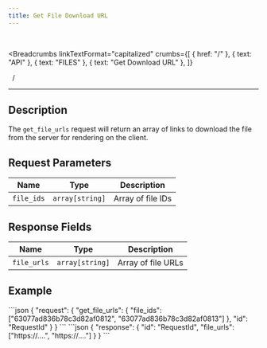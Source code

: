 ```yaml
---
title: Get File Download URL
---
```


<br />



<Breadcrumbs
  linkTextFormat="capitalized"
  crumbs={[
    { href: "/" },
    { text: "API" },
    { text: "FILES" },
    { text: "Get Download URL" },
  ]}
>
  <Icon slot="index" name="seti:powershell" />
  <span slot="separator">&nbsp;&nbsp;/&nbsp;</span>
</Breadcrumbs>

---


## Description

> <Badge text="wss" variant="tip" size="large" />
> <Badge text="get_file_urls" size="large" />

The `get_file_urls` request will return an array of links to download the file from the server for rendering on the client.

## Request Parameters

| Name       | Type            | Description       |
| ---------- | --------------- | ----------------- |
| `file_ids` | `array[string]` | Array of file IDs |

## Response Fields

| Name        | Type            | Description        |
| ----------- | --------------- | ------------------ |
| `file_urls` | `array[string]` | Array of file URLs |

## Example

<Tabs>
  <TabItem label="Request">
```json
{
  "request": {
    "get_file_urls": {
      "file_ids": ["63077ad836b78c3d82af0812", "63077ad836b78c3d82af0813"]
    },
    "id": "RequestId"
  }
}
```
  </TabItem>  
</Tabs>

<Tabs>
  <TabItem label="Response">
```json
{
  "response": {
    "id": "RequestId",
    "file_urls": ["https://....", "https://...."]
  }
}
```
  </TabItem>  
</Tabs>

<script
  src="https://giscus.app/client.js"
  data-repo="Oleksandr1414/cathedra-slytherin"
  data-repo-id="R_kgDOI8uafg"
  data-category="[ВВЕДІТЬ CATEGORY NAME]"
  data-category-id="[ВВЕДІТЬ CATEGORY ID]"
  data-mapping="pathname"
  data-strict="0"
  data-reactions-enabled="1"
  data-emit-metadata="0"
  data-input-position="bottom"
  data-theme="transparent_dark"
  data-lang="uk"
  crossorigin="anonymous"
  async
></script>

